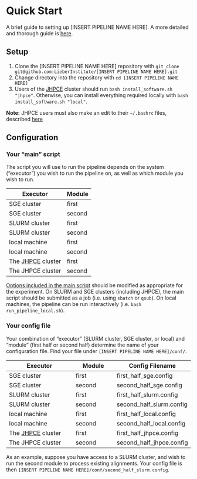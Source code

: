 # Quick Start {#quick-start}

A brief guide to setting up [INSERT PIPELINE NAME HERE]. A more detailed and thorough guide is [here](#setup-details).

## Setup

1. Clone the [INSERT PIPELINE NAME HERE] repository with `git clone git@github.com:LieberInstitute/[INSERT PIPELINE NAME HERE].git`
2. Change directory into the repository with `cd [INSERT PIPELINE NAME HERE]`
3. Users of the [JHPCE](https://jhpce.jhu.edu/) cluster should run `bash install_software.sh "jhpce"`. Otherwise, you can install everything required locally with `bash install_software.sh "local"`.

**Note:** JHPCE users must also make an edit to their `~/.bashrc` files, described [here](#installation)

## Configuration {#quick-config}

### Your "main" script ###

The script you will use to run the pipeline depends on the system ("executor") you wish to run the pipeline on, as well as which module you wish to run. 

| Executor | Module | Script |
| -----  | ----------- |
| SGE cluster | first | run_first_half_sge.sh |
| SGE cluster | second | run_second_half_sge.sh |
| SLURM cluster | first | run_first_half_slurm.sh |
| SLURM cluster | second | run_second_half_slurm.sh |
| local machine | first | run_first_half_local.sh |
| local machine | second | run_second_half_local.sh |
| The [JHPCE](https://jhpce.jhu.edu/) cluster | first | run_first_half_jhpce.sh |
| The JHPCE cluster | second | run_second_half_jhpce.sh |

[Options included in the main script](#command-opts) should be modified as appropriate for the experiment. On SLURM and SGE clusters (including JHPCE), the main script should be submitted as a job (i.e. using `sbatch` or `qsub`). On local machines, the pipeline can be run interactively (i.e. `bash run_pipeline_local.sh`).


### Your config file ###

Your combination of "executor" (SLURM cluster, SGE cluster, or local) and "module" (first half or second half) determine the name of your configuration file. Find your file under `[INSERT PIPELINE NAME HERE]/conf/`.

| Executor | Module | Config Filename |
| -----  | --- | ----- |
| SGE cluster | first | first_half_sge.config |
| SGE cluster | second | second_half_sge.config |
| SLURM cluster | first | first_half_slurm.config |
| SLURM cluster | second | second_half_slurm.config |
| local machine | first | first_half_local.config |
| local machine | second | second_half_local.config |
| The [JHPCE](https://jhpce.jhu.edu/) cluster | first | first_half_jhpce.config |
| The JHPCE cluster | second | second_half_jhpce.config |

As an example, suppose you have access to a SLURM cluster, and wish to run the second module to process existing alignments. Your config file is then `[INSERT PIPELINE NAME HERE]/conf/second_half_slurm.config`.
